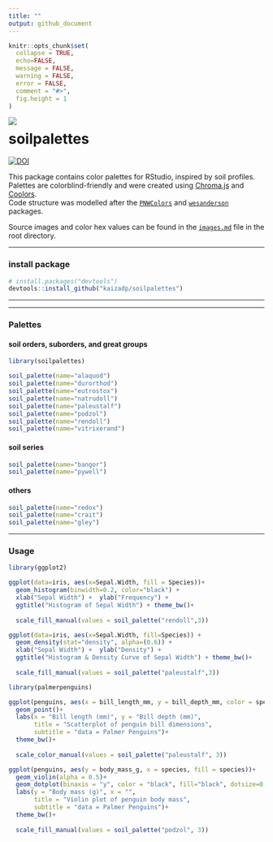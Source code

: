 ```yaml
---
title: "" 
output: github_document
---
```


```r
knitr::opts_chunk$set(
  collapse = TRUE,
  echo=FALSE,
  message = FALSE,
  warning = FALSE,
  error = FALSE,
  comment = "#>",
  fig.height = 1
)
```

<img align="left" src="images/0-logo.png">


# soilpalettes  

[![DOI](https://zenodo.org/badge/257353182.svg)](https://zenodo.org/badge/latestdoi/257353182) 

This package contains color palettes for RStudio, inspired by soil profiles.
Palettes are colorblind-friendly and were created using [Chroma.js](https://gka.github.io/palettes/) and [Coolors](https://coolors.co).  
Code structure was modelled after the [`PNWColors`](https://github.com/jakelawlor/PNWColors) and [`wesanderson`](https://github.com/karthik/wesanderson) packages.


Source images and color hex values can be found in the  [`images.md`](https://github.com/kaizadp/soilpalettes/blob/master/images.md) file in the root directory. 

----

### install package

```r
# install.packages("devtools") 
devtools::install_github("kaizadp/soilpalettes")
```

----

----


### Palettes
#### soil orders, suborders, and great groups
```r
library(soilpalettes)

soil_palette(name="alaquod")
soil_palette(name="durorthod")
soil_palette(name="eutrostox")
soil_palette(name="natrudoll")
soil_palette(name="paleustalf")
soil_palette(name="podzol")
soil_palette(name="rendoll")
soil_palette(name="vitrixerand")


```

#### soil series
```r
soil_palette(name="bangor")
soil_palette(name="pywell")
```

#### others

```r
soil_palette(name="redox")
soil_palette(name="crait")
soil_palette(name="gley")

```

----

### Usage

```r
library(ggplot2)

ggplot(data=iris, aes(x=Sepal.Width, fill = Species))+
  geom_histogram(binwidth=0.2, color="black") + 
  xlab("Sepal Width") +  ylab("Frequency") + 
  ggtitle("Histogram of Sepal Width") + theme_bw()+
  
  scale_fill_manual(values = soil_palette("rendoll",3))
```

```r
ggplot(data=iris, aes(x=Sepal.Width, fill=Species)) + 
  geom_density(stat="density", alpha=(0.6)) +
  xlab("Sepal Width") +  ylab("Density") + 
  ggtitle("Histogram & Density Curve of Sepal Width") + theme_bw()+
  
  scale_fill_manual(values = soil_palette("paleustalf",3))

```

```r
library(palmerpenguins)

ggplot(penguins, aes(x = bill_length_mm, y = bill_depth_mm, color = species))+
  geom_point()+ 
  labs(x = "Bill length (mm)", y = "Bill depth (mm)",
       title = "Scatterplot of penguin bill dimensions",
       subtitle = "data = Palmer Penguins")+
  theme_bw()+
  
  scale_color_manual(values = soil_palette("paleustalf", 3)) 
```

```r
ggplot(penguins, aes(y = body_mass_g, x = species, fill = species))+
  geom_violin(alpha = 0.5)+ 
  geom_dotplot(binaxis = "y", color = "black", fill="black", dotsize=0.3, stackdir = "center", binpositions="all")+
  labs(y = "Body mass (g)", x = "",
       title = "Violin plot of penguin body mass",
       subtitle = "data = Palmer Penguins")+
  theme_bw()+
  
  scale_fill_manual(values = soil_palette("podzol", 3)) 
```

